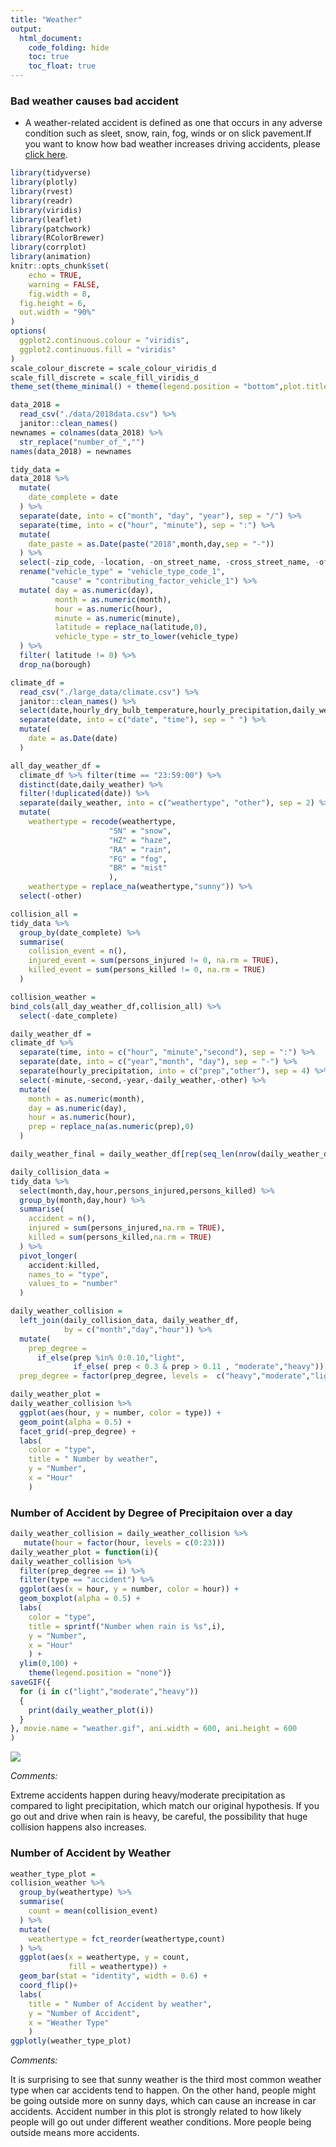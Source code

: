 ```yaml
---
title: "Weather"
output: 
  html_document: 
    code_folding: hide
    toc: true
    toc_float: true
---
```

### Bad weather causes bad accident
  + A weather-related accident is defined as one that occurs in any adverse condition such as sleet, snow, rain, fog, winds or on slick pavement.If you want to know how bad weather increases driving accidents, please [click here](https://www.blumenshinelawgroup.com/how-bad-weather-increases-driving-accidents/).

```r
library(tidyverse)
library(plotly)
library(rvest)
library(readr)
library(viridis)
library(leaflet)
library(patchwork)
library(RColorBrewer)
library(corrplot)
library(animation)
knitr::opts_chunk$set(
	echo = TRUE,
	warning = FALSE,
	fig.width = 8, 
  fig.height = 6,
  out.width = "90%"
)
options(
  ggplot2.continuous.colour = "viridis",
  ggplot2.continuous.fill = "viridis"
)
scale_colour_discrete = scale_colour_viridis_d
scale_fill_discrete = scale_fill_viridis_d
theme_set(theme_minimal() + theme(legend.position = "bottom",plot.title = element_text(face = "bold")))
```


```r
data_2018 = 
  read_csv("./data/2018data.csv") %>% 
  janitor::clean_names() 
newnames = colnames(data_2018) %>% 
  str_replace("number_of_","") 
names(data_2018) = newnames

tidy_data = 
data_2018 %>% 
  mutate(
    date_complete = date 
  ) %>% 
  separate(date, into = c("month", "day", "year"), sep = "/") %>% 
  separate(time, into = c("hour", "minute"), sep = ":") %>%
  mutate(
    date_paste = as.Date(paste("2018",month,day,sep = "-"))
  ) %>% 
  select(-zip_code, -location, -on_street_name, -cross_street_name, -off_street_name,-collision_id,-year) %>% 
  rename("vehicle_type" = "vehicle_type_code_1",
         "cause" = "contributing_factor_vehicle_1") %>% 
  mutate( day = as.numeric(day),
          month = as.numeric(month),
          hour = as.numeric(hour),
          minute = as.numeric(minute),
          latitude = replace_na(latitude,0),
          vehicle_type = str_to_lower(vehicle_type)
  ) %>%
  filter( latitude != 0) %>% 
  drop_na(borough)

```


```r
climate_df = 
  read_csv("./large_data/climate.csv") %>% 
  janitor::clean_names() %>% 
  select(date,hourly_dry_bulb_temperature,hourly_precipitation,daily_weather) %>%
  separate(date, into = c("date", "time"), sep = " ") %>% 
  mutate(
    date = as.Date(date)
  )
```


```r
all_day_weather_df =
  climate_df %>% filter(time == "23:59:00") %>% 
  distinct(date,daily_weather) %>% 
  filter(!duplicated(date)) %>% 
  separate(daily_weather, into = c("weathertype", "other"), sep = 2) %>%
  mutate(
    weathertype = recode(weathertype,
                      "SN" = "snow",
                      "HZ" = "haze",
                      "RA" = "rain",
                      "FG" = "fog",
                      "BR" = "mist"
                      ),
    weathertype = replace_na(weathertype,"sunny")) %>% 
  select(-other)

collision_all = 
tidy_data %>% 
  group_by(date_complete) %>% 
  summarise(
    collision_event = n(),
    injured_event = sum(persons_injured != 0, na.rm = TRUE),
    killed_event = sum(persons_killed != 0, na.rm = TRUE)
  )

collision_weather = 
bind_cols(all_day_weather_df,collision_all) %>% 
  select(-date_complete)
```

```r
daily_weather_df = 
climate_df %>% 
  separate(time, into = c("hour", "minute","second"), sep = ":") %>% 
  separate(date, into = c("year","month", "day"), sep = "-") %>% 
  separate(hourly_precipitation, into = c("prep","other"), sep = 4) %>% 
  select(-minute,-second,-year,-daily_weather,-other) %>% 
  mutate(
    month = as.numeric(month),
    day = as.numeric(day),
    hour = as.numeric(hour),
    prep = replace_na(as.numeric(prep),0)
  )

daily_weather_final = daily_weather_df[rep(seq_len(nrow(daily_weather_df)), each = 3), ]

daily_collision_data = 
tidy_data %>% 
  select(month,day,hour,persons_injured,persons_killed) %>% 
  group_by(month,day,hour) %>% 
  summarise(
    accident = n(),
    injured = sum(persons_injured,na.rm = TRUE),
    killed = sum(persons_killed,na.rm = TRUE)
  ) %>% 
  pivot_longer(
    accident:killed,
    names_to = "type",
    values_to = "number"
  )

daily_weather_collision = 
  left_join(daily_collision_data, daily_weather_df,
            by = c("month","day","hour")) %>% 
  mutate(
    prep_degree = 
      if_else(prep %in% 0:0.10,"light",
              if_else( prep < 0.3 & prep > 0.11 , "moderate","heavy")),
  prep_degree = factor(prep_degree, levels =  c("heavy","moderate","light")))

daily_weather_plot =
daily_weather_collision %>% 
  ggplot(aes(hour, y = number, color = type)) +
  geom_point(alpha = 0.5) + 
  facet_grid(~prep_degree) +
  labs(
    color = "type",
    title = " Number by weather",
    y = "Number",
    x = "Hour"
    )
```

### Number of Accident by Degree of Precipitaion over a day

```r
daily_weather_collision = daily_weather_collision %>%
   mutate(hour = factor(hour, levels = c(0:23)))
daily_weather_plot = function(i){
daily_weather_collision %>% 
  filter(prep_degree == i) %>%
  filter(type == "accident") %>%
  ggplot(aes(x = hour, y = number, color = hour)) +
  geom_boxplot(alpha = 0.5) + 
  labs(
    color = "type",
    title = sprintf("Number when rain is %s",i),
    y = "Number",
    x = "Hour"
    ) +
  ylim(0,100) +
    theme(legend.position = "none")}
saveGIF({
  for (i in c("light","moderate","heavy"))
  {
    print(daily_weather_plot(i))
  }
}, movie.name = "weather.gif", ani.width = 600, ani.height = 600
)
```

![](weather.gif)

*Comments:*

Extreme accidents happen during heavy/moderate precipitation as compared to light precipitation, which match our original hypothesis. If you go out and drive when rain is heavy, be careful, the possibility that huge collision happens also increases. 

### Number of Accident by Weather

```r
weather_type_plot =  
collision_weather %>% 
  group_by(weathertype) %>% 
  summarise(
    count = mean(collision_event)
  ) %>% 
  mutate(
    weathertype = fct_reorder(weathertype,count)
  ) %>% 
  ggplot(aes(x = weathertype, y = count,
             fill = weathertype)) + 
  geom_bar(stat = "identity", width = 0.6) +
  coord_flip()+
  labs(
    title = " Number of Accident by weather",
    y = "Number of Accident",
    x = "Weather Type"
    )
ggplotly(weather_type_plot)
```

*Comments:* 

It is surprising to see that sunny weather is the third most common weather type when car accidents tend to happen. On the other hand, people might be going outside more on sunny days, which can cause an increase in car accidents. Accident number in this plot is strongly related to how likely people will go out under different weather conditions. More people being outside means more accidents. 

